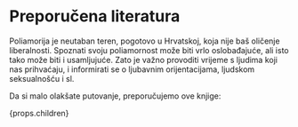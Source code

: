 
<Prose>

# Preporučena literatura

Poliamorija je neutaban teren, pogotovo u Hrvatskoj, koja nije baš oličenje liberalnosti. Spoznati svoju poliamornost može biti vrlo oslobađajuće, ali isto tako može biti i usamljujuće. Zato je važno provoditi vrijeme s ljudima koji nas prihvaćaju, i informirati se o ljubavnim orijentacijama, ljudskom seksualnošću i sl.

Da si malo olakšate putovanje, preporučujemo ove knjige:

<div className="not-prose">{props.children}</div>


</Prose>

[Sex at Dawn]: https://a.co/d/2AmzaDQ
[More Than Two]: https://www.morethantwo.com/
